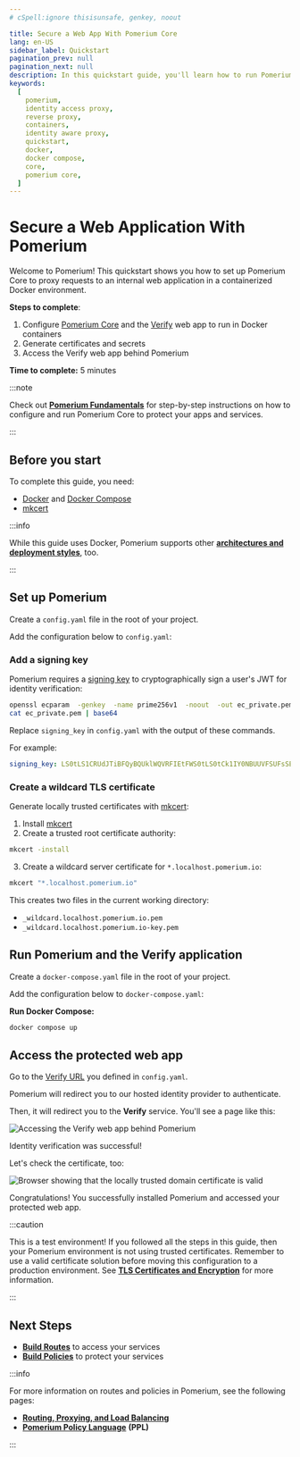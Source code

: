 ```yaml
---
# cSpell:ignore thisisunsafe, genkey, noout

title: Secure a Web App With Pomerium Core
lang: en-US
sidebar_label: Quickstart
pagination_prev: null
pagination_next: null
description: In this quickstart guide, you'll learn how to run Pomerium Core in a Docker container and secure access to a web application.
keywords:
  [
    pomerium,
    identity access proxy,
    reverse proxy,
    containers,
    identity aware proxy,
    quickstart,
    docker,
    docker compose,
    core,
    pomerium core,
  ]
---
```



# Secure a Web Application With Pomerium

Welcome to Pomerium! This quickstart shows you how to set up Pomerium Core to proxy requests to an internal web application in a containerized Docker environment.

**Steps to complete**:

1. Configure [Pomerium Core](/docs/deploy/core) and the [Verify](https://verify.pomerium.com/) web app to run in Docker containers
1. Generate certificates and secrets
1. Access the Verify web app behind Pomerium

**Time to complete:** 5 minutes

:::note

Check out [**Pomerium Fundamentals**](/docs/courses/fundamentals/get-started) for step-by-step instructions on how to configure and run Pomerium Core to protect your apps and services.

:::

## Before you start

To complete this guide, you need:

- [Docker] and [Docker Compose]
- [mkcert](https://mkcert.dev/)

:::info

While this guide uses Docker, Pomerium supports other [**architectures and deployment styles**](/docs/deploy), too.

:::

## Set up Pomerium

Create a `config.yaml` file in the root of your project.

Add the configuration below to `config.yaml`:

<ConfigDocker />

### Add a signing key

Pomerium requires a [signing key](/docs/reference/signing-key) to cryptographically sign a user's JWT for identity verification:

```bash
openssl ecparam  -genkey  -name prime256v1  -noout  -out ec_private.pem
cat ec_private.pem | base64
```

Replace `signing_key` in `config.yaml` with the output of these commands.

For example:

```yaml title="config.yaml"
signing_key: LS0tLS1CRUdJTiBFQyBQUklWQVRFIEtFWS0tLS0tCk1IY0NBUUVFSUFsSEdxZnFYYzVFTDUwSE1hbUFyOGdJckVYZ0cxaXI5NkQyb1o3aXVxTDlvQW9HQ0NxR1NNNDkKQXdFSG9VUURRZ0FFN0lSWWtFR1k0YjRjRHRvbXlWaVVlL3RrVVlseGZ4SFZLMUx0R0FHWWN0NEcvbTA1TkpBRwpxZWFBRDdmN3pwMEloeGFNRThEdGVoZHNrQXNKNFIxSG1RPT0KLS0tLS1FTkQgRUMgUFJJVkFURSBLRVktLS0tLQo=
```

### Create a wildcard TLS certificate

Generate locally trusted certificates with [mkcert](https://github.com/FiloSottile/mkcert):

1. Install [mkcert](https://github.com/FiloSottile/mkcert?tab=readme-ov-file#installation)
2. Create a trusted root certificate authority:

```bash
mkcert -install
```

3. Create a wildcard server certificate for `*.localhost.pomerium.io`:

```bash
mkcert "*.localhost.pomerium.io"
```

This creates two files in the current working directory:

- `_wildcard.localhost.pomerium.io.pem`
- `_wildcard.localhost.pomerium.io-key.pem`

## Run Pomerium and the Verify application

Create a `docker-compose.yaml` file in the root of your project.

Add the configuration below to `docker-compose.yaml`:

<DockerCompose />

**Run Docker Compose:**

```bash
docker compose up
```

## Access the protected web app

Go to the [Verify URL](https://verify.localhost.pomerium.io) you defined in `config.yaml`.

Pomerium will redirect you to our hosted identity provider to authenticate.

Then, it will redirect you to the **Verify** service. You'll see a page like this:

![Accessing the Verify web app behind Pomerium](./img/quickstart/identity-verified.png)

Identity verification was successful!

Let's check the certificate, too:

![Browser showing that the locally trusted domain certificate is valid](./img/quickstart/valid-certificate.png)

Congratulations! You successfully installed Pomerium and accessed your protected web app.

:::caution

This is a test environment! If you followed all the steps in this guide, then your Pomerium environment is not using trusted certificates. Remember to use a valid certificate solution before moving this configuration to a production environment. See [**TLS Certificates and Encryption**](/docs/concepts/certificates) for more information.

:::

## Next Steps

- [**Build Routes**](/docs/courses/fundamentals/build-routes) to access your services
- [**Build Policies**](/docs/courses/fundamentals/build-policies) to protect your services

:::info

For more information on routes and policies in Pomerium, see the following pages:

- [**Routing, Proxying, and Load Balancing**](/docs/capabilities/routing)
- [**Pomerium Policy Language**](/docs/capabilities/ppl) **(PPL)**

:::

[docker]: https://docs.docker.com/install/
[docker compose]: https://docs.docker.com/compose/install/
